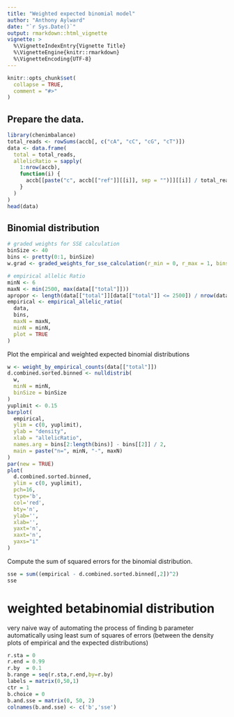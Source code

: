 ```yaml
---
title: "Weighted expected binomial model"
author: "Anthony Aylward"
date: "`r Sys.Date()`"
output: rmarkdown::html_vignette
vignette: >
  %\VignetteIndexEntry{Vignette Title}
  %\VignetteEngine{knitr::rmarkdown}
  %\VignetteEncoding{UTF-8}
---
```


```r
knitr::opts_chunk$set(
  collapse = TRUE,
  comment = "#>"
)
```

## Prepare the data.

```r
library(chenimbalance)
total_reads <- rowSums(accb[, c("cA", "cC", "cG", "cT")])
data <- data.frame(
  total = total_reads,
  allelicRatio = sapply(
    1:nrow(accb),
    function(i) {
      accb[[paste("c", accb[["ref"]][[i]], sep = "")]][[i]] / total_reads[[i]]
    }
  )
)
head(data)
```

## Binomial distribution

```r
# graded weights for SSE calculation
binSize <- 40
bins <- pretty(0:1, binSize)
w.grad <- graded_weights_for_sse_calculation(r_min = 0, r_max = 1, bins = bins)

# empirical allelic Ratio
minN <- 6
maxN <- min(2500, max(data[["total"]]))
apropor <- length(data[["total"]][data[["total"]] <= 2500]) / nrow(data)
empirical <- empirical_allelic_ratio(
  data,
  bins,
  maxN = maxN,
  minN = minN,
  plot = TRUE
)
```

Plot the empirical and weighted expected binomial distributions

```r
w <- weight_by_empirical_counts(data[["total"]])
d.combined.sorted.binned <- nulldistrib(
  w,
  minN = minN,
  binSize = binSize
)
yuplimit <- 0.15
barplot(
  empirical,
  ylim = c(0, yuplimit),
  ylab = "density", 
  xlab = "allelicRatio",
  names.arg = bins[2:length(bins)] - bins[[2]] / 2,
  main = paste("n=", minN, "-", maxN)
)
par(new = TRUE)
plot(
  d.combined.sorted.binned,
  ylim = c(0, yuplimit),
  pch=16,
  type='b',
  col='red',
  bty='n',
  ylab='',
  xlab='',
  yaxt='n',
  xaxt='n',
  yaxs="i"
)
```

Compute the sum of squared errors for the binomial distribution.

```r
sse = sum((empirical - d.combined.sorted.binned[,2])^2)
sse
```

# weighted betabinomial distribution
very naive way of automating the process of finding b parameter automatically
using least sum of squares of errors (between the density plots of empirical 
and the expected distributions)

```r
r.sta = 0
r.end = 0.99
r.by  = 0.1
b.range = seq(r.sta,r.end,by=r.by)
labels = matrix(0,50,1)
ctr = 1
b.choice = 0
b.and.sse = matrix(0, 50, 2)
colnames(b.and.sse) <- c('b','sse')
```